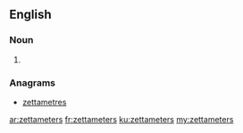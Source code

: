 ==English==

===Noun===
{{head|en|plural}}

# {{plural of|zettameter|lang=en}}

===Anagrams===
* [[zettametres#English|zettametres]]

[[ar:zettameters]]
[[fr:zettameters]]
[[ku:zettameters]]
[[my:zettameters]]